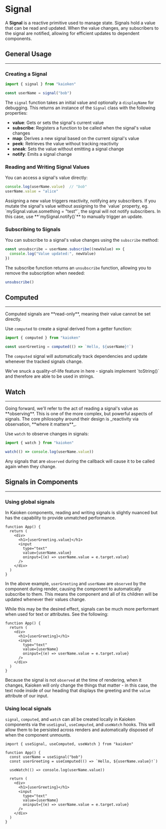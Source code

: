 

# Signal

A **Signal** is a reactive primitive used to manage state. 
Signals hold a value that can be read and updated. 
When the value changes, any subscribers to the signal are notified, 
allowing for efficient updates to dependent components.

## General Usage

----

### Creating a Signal

```ts
import { signal } from "kaioken"

const userName = signal("bob")
```

The `signal` function takes an initial value and optionally a `displayName` 
for debugging. This returns an instance of the `Signal` class with the 
following properties:

- **value**: Gets or sets the signal's current value
- **subscribe**: Registers a function to be called when the signal's value changes
- **map**: Derives a new signal based on the current signal's value
- **peek**: Retrieves the value without tracking reactivity
- **sneak**: Sets the value without emitting a signal change
- **notify**: Emits a signal change

### Reading and Writing Signal Values

You can access a signal's value directly:

```ts
console.log(userName.value)  // "bob"
userName.value = "alice"
```
<CalloutBlock>
  Assigning a new value triggers reactivity, notifying any subscribers.
  If you mutate the signal's value without assigning to the `value` property, 
  eg. `mySignal.value.something = "test"`, the signal will not notify subscribers. 
  In this case, use **`mySignal.notify()`** to manually trigger an update.
</CalloutBlock>

### Subscribing to Signals

You can subscribe to a signal's value changes using the `subscribe` method:

```ts
const unsubscribe = userName.subscribe((newValue) => {
  console.log("Value updated:", newValue)
})
```

The subscribe function returns an `unsubscribe` function, 
allowing you to remove the subscription when needed:

```ts
unsubscribe()
```

## Computed

---

<CalloutBlock>
  Computed signals are **read-only**, meaning their value cannot be set directly.
</CalloutBlock>

Use `computed` to create a signal derived from a getter function:

```ts
import { computed } from "kaioken"

const userGreeting = computed(() => `Hello, ${userName}!`)
```

The `computed` signal will automatically track dependencies and 
update whenever the tracked signals change.

<CalloutBlock variant="info">
  We've snuck a quality-of-life feature in here - signals 
implement `toString()` and therefore are able to be used in strings.
</CalloutBlock>

## Watch

---

<CalloutBlock>
  Going forward, we'll refer to the act of reading a signal's value 
  as **observing**. This is one of the more complex, but powerful 
  aspects of signals. The core philosophy around their design is 
  _reactivity via observation, **where it matters**_.
</CalloutBlock>

Use `watch` to observe changes in signals:
```ts
import { watch } from "kaioken"

watch(() => console.log(userName.value))
```


Any signals that are `observed` during the callback will cause it 
to be called again when they change. 

## Signals in Components

----

### Using global signals

In Kaioken components, reading and writing signals is slightly nuanced
but has the capability to provide unmatched performance.

```tsx
function App() {
  return (
    <div>
      <h1>{userGreeting.value}</h1>
      <input 
        type="text" 
        value={userName.value} 
        oninput={(e) => userName.value = e.target.value} 
      />
    </div>
  )
}
```

In the above example, `userGreeting` and `userName` are `observed` by the 
component during render, causing the component to automatically subscribe 
to them. This means the component and all of its children will be updated 
whenever their values change.

While this may be the desired effect, signals can be much more performant
when used for text or attributes. See the following: 

```tsx
function App() {
  return (
    <div>
      <h1>{userGreeting}</h1>
      <input 
        type="text" 
        value={userName} 
        oninput={(e) => userName.value = e.target.value} 
      />
    </div>
  )
}
```

Because the signal is not `observed` at the time of rendering, 
when it changes, Kaioken will only change the things that matter - in 
this case, the text node inside of our heading that displays the 
greeting and the `value` attribute of our input. 


### Using local signals

`signal`, `computed`, and `watch` can all be created locally in Kaioken 
components via the `useSignal`, `useComputed`, and `useWatch` hooks. 
This will allow them to be persisted across renders and automatically 
disposed of when the component unmounts.


```tsx
import { useSignal, useComputed, useWatch } from "kaioken"

function App() {
  const userName = useSignal("bob")
  const userGreeting = useComputed(() => `Hello, ${userName.value}!`)

  useWatch(() => console.log(userName.value))

  return (
    <div>
      <h1>{userGreeting}</h1>
      <input 
        type="text" 
        value={userName} 
        oninput={(e) => userName.value = e.target.value} 
      />
    </div>
  )
} 
```